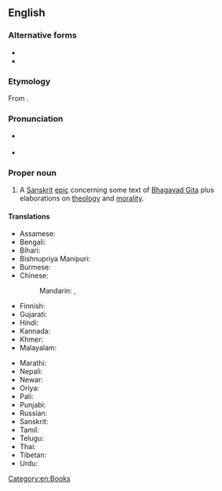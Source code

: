 ==English==

===Alternative forms===
* {{alter|en|Maha-Bharata|Maha-bharata|Maha Bharata|Maha bharata||without macrons}}
* {{alter|en|Mahābhārata|Mahā-Bhārata|Mahā-bhārata|Mahā bhārata||with macrons}}

===Etymology===
From {{etyl|sa|en}} {{m|sa|महाभारत|tr=Mahābhārata}}.

===Pronunciation===
* {{a|US}} {{IPA|en|/mə.hɑˈbɑ.ɹə.tə/}}
* {{a|InE}} {{IPA|en|/mə.ɦɑːˈbʱɑː.ɾə.t̪ə/}}

===Proper noun===
{{wikipedia}}
{{en-proper noun}}

# {{lb|en|Hinduism}} A [[Sanskrit]] [[epic]] concerning some text of [[Bhagavad Gita]] plus elaborations on [[theology]] and [[morality]].

====Translations====
{{trans-top|A Sanskrit epic}}
* Assamese: {{t|as|মহাভাৰত}}
* Bengali: {{t+|bn|মহাভারত}}
* Bihari: {{t|bh|महाभारत|tr=mahābhārat}}
* Bishnupriya Manipuri: {{t|bpy|মহাভারত}}
* Burmese: {{t|my|မဟာဘာရတ}}
* Chinese:
*: Mandarin: {{t+|cmn|摩訶婆羅多}}, {{t+|cmn|摩诃婆罗多|tr=Móhēpóluóduō}}
* Finnish: {{t|fi|Mahabharata}}
* Gujarati: {{t|gu|મહાભારત|sc=Gujr}}
* Hindi: {{t+|hi|महाभारत|m|sc=Deva}}
* Kannada: {{t+|kn|ಮಹಾಭಾರತ}}
* Khmer: {{t|km|មហាភារតយុទ្ធ|tr=mea’haa pʰierea’ta’yut}}
* Malayalam: {{t+|ml|മഹാഭാരതം}}
{{trans-mid}}
* Marathi: {{t|mr|महाभारत|n}}
* Nepali: {{t|ne|महाभारत}}
* Newar: {{t|new|महाभारत}}
* Oriya: {{t+|or|ମହାଭାରତ}}
* Pali: {{t|pi|महाभारत|tr=mahābhārata}}
* Punjabi: {{t|pa|ਮਹਾਂਭਾਰਤ}}
* Russian: {{t|ru|Махабха́рата|f}}
* Sanskrit: {{t+|sa|महाभारत}}
* Tamil: {{t+|ta|மகாபாரதம்}}
* Telugu: {{t+|te|మహాభారతము|sc=Telu}}
* Thai: {{t+|th|มหาภารตะ|tr=máhăapaarádtà}}
* Tibetan: {{t|bo|༼མ་ཧ་བ་ར་ཏ|alt=མ་ཧ་བ་ར་ཏ}}
* Urdu: {{t|ur|مہابھارت|tr=mahābhārat}}
{{trans-bottom}}

[[Category:en:Books]]